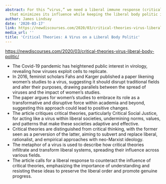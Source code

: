 ```yaml
---
abstract: For this “virus,” we need a liberal immune response (critical thinking)
  that minimizes its influence while keeping the liberal body politic intact and healthy.
author: James Lindsay
date: '2020-03-17'
link: https://newdiscourses.com/2020/03/critical-theories-virus-liberal-body-politic/
media_url: ''
title: 'Critical Theories: A Virus on a Liberal Body Politic'
---
```

<https://newdiscourses.com/2020/03/critical-theories-virus-liberal-body-politic/>

- The Covid-19 pandemic has heightened public interest in virology, revealing how viruses exploit cells to replicate.
- In 2016, feminist scholars Fahs and Karger published a paper likening women's studies to a virus, suggesting it should disrupt traditional fields and alter their purposes, drawing parallels between the spread of viruses and the impact of women's studies.
- The paper argues for women's studies to embrace its role as a transformative and disruptive force within academia and beyond, suggesting this approach could lead to positive changes.
- The article critiques critical theories, particularly Critical Social Justice, for acting like a virus within liberal societies, undermining norms, values, and patterns that make these societies adaptive and effective.
- Critical theories are distinguished from critical thinking, with the former seen as a perversion of the latter, aiming to subvert and replace liberal, rationalist, and empirical approaches with neo-Marxist ideology.
- The metaphor of a virus is used to describe how critical theories infiltrate and transform liberal systems, spreading their influence across various fields.
- The article calls for a liberal response to counteract the influence of critical theories, emphasizing the importance of understanding and resisting these ideas to preserve the liberal order and promote genuine progress.